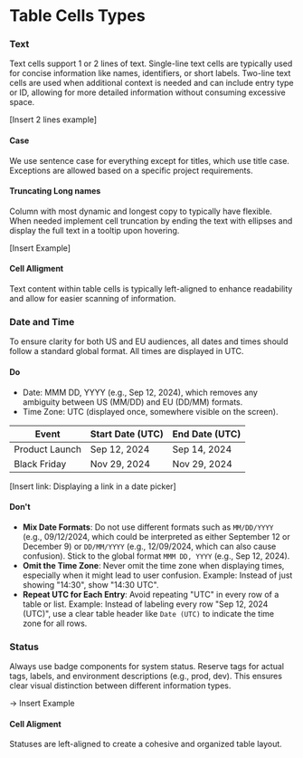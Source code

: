 

<Meta of={TableStories} />

# Table Cells Types

### Text

Text cells support 1 or 2 lines of text. Single-line text cells are typically used for concise information like names, identifiers, or short labels. Two-line text cells are used when additional context is needed and can include entry type or ID, allowing for more detailed information without consuming excessive space.

[Insert 2 lines example]

#### Case

We use sentence case for everything except for titles, which use title case. Exceptions are allowed based on a specific project requirements.

#### Truncating Long names

Column with most dynamic and longest copy to typically have flexible. When needed implement cell truncation by ending the text with ellipses and display the full text in a tooltip upon hovering.

[Insert Example]

#### Cell Alligment

Text content within table cells is typically left-aligned to enhance readability and allow for easier scanning of information.
### Date and Time

To ensure clarity for both US and EU audiences, all dates and times should follow a standard global format. All times are displayed in UTC.

#### Do

- Date: MMM DD, YYYY (e.g., Sep 12, 2024), which removes any ambiguity between US (MM/DD) and EU (DD/MM) formats.
- Time Zone: UTC (displayed once, somewhere visible on the screen).

| Event          | Start Date (UTC) | End Date (UTC) |
| -------------- | ---------------- | -------------- |
| Product Launch | Sep 12, 2024     | Sep 14, 2024   |
| Black Friday   | Nov 29, 2024     | Nov 29, 2024   |

[Insert link: Displaying a link in a date picker]

#### Don't

- **Mix Date Formats**: Do not use different formats such as `MM/DD/YYYY` (e.g., 09/12/2024, which could be interpreted as either September 12 or December 9) or `DD/MM/YYYY` (e.g., 12/09/2024, which can also cause confusion). Stick to the global format `MMM DD, YYYY` (e.g., Sep 12, 2024).
- **Omit the Time Zone**: Never omit the time zone when displaying times, especially when it might lead to user confusion. Example: Instead of just showing "14:30", show "14:30 UTC".
- **Repeat UTC for Each Entry**: Avoid repeating "UTC" in every row of a table or list. Example: Instead of labeling every row "Sep 12, 2024 (UTC)", use a clear table header like `Date (UTC)` to indicate the time zone for all rows.


### Status

Always use badge components for system status. Reserve tags for actual tags, labels, and environment descriptions (e.g., prod, dev). This ensures clear visual distinction between different information types.


-> Insert Example

#### Cell Aligment

Statuses are left-aligned to create a cohesive and organized table layout.
